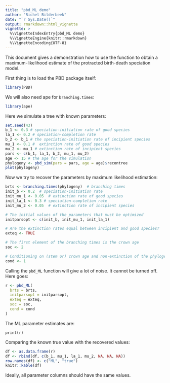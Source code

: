 ```yaml
---
title: "pbd_ML demo"
author: "Richel Bilderbeek"
date: "`r Sys.Date()`"
output: rmarkdown::html_vignette
vignette: >
  %\VignetteIndexEntry{pbd_ML demo}
  %\VignetteEngine{knitr::rmarkdown}
  %\VignetteEncoding{UTF-8}
---
```


This document gives a demonstration how to use 
the function to obtain a maximum-likelihood estimate
of the protracted birth-death speciation model.

First thing is to load the PBD package itself:


```r
library(PBD)
```

We will also need ape for `branching.times`:

```r
library(ape)
```


Here we simulate a tree with known parameters:

```r
set.seed(43)
b_1 <- 0.3 # speciation-initiation rate of good species
la_1 <- 0.2 # speciation-completion rate
b_2 <- b_1 # the speciation-initiation rate of incipient species
mu_1 <- 0.1 #  extinction rate of good species
mu_2 <- mu_1 # extinction rate of incipient species 
pars <- c(b_1, la_1, b_2, mu_1, mu_2)
age <- 15 # the age for the simulation 
phylogeny <- pbd_sim(pars = pars, age = age)$recontree
plot(phylogeny)
```

Now we try to recover the parameters by maximum likelihood estimation:


```r
brts <- branching.times(phylogeny)  # branching times
init_b <- 0.2  # speciation-initiation rate
init_mu_1 <- 0.05  # extinction rate of good species
init_la_1 <- 0.3 # speciation-completion rate
init_mu_2 <- 0.05  # extinction rate of incipient species

# The initial values of the parameters that must be optimized
initparsopt <- c(init_b, init_mu_1, init_la_1)

# Are the extinction rates equal between incipient and good species? 
exteq <- TRUE 

# The first element of the branching times is the crown age
soc <- 2

# Conditioning on (stem or) crown age and non-extinction of the phylogeny 
cond <- 1 
```

Calling the `pbd_ML` function will give a lot of noise. 
It cannot be turned off.
Here goes:

```r
r <- pbd_ML(
  brts = brts,
  initparsopt = initparsopt, 
  exteq = exteq,
  soc = soc, 
  cond = cond 
)
```

The ML parameter estimates are:

```
print(r)
```

Comparing the known true value with the recovered values:

```r
df <- as.data.frame(r)
df <- rbind(df, c(b_1, mu_1, la_1, mu_2, NA, NA, NA))
row.names(df) <- c("ML", "true")
knitr::kable(df)
```

Ideally, all parameter columns should have the same values.
